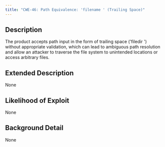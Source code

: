 ```yaml
---
title: "CWE-46: Path Equivalence: 'filename ' (Trailing Space)"
---
```


## Description
The product accepts path input in the form of trailing space ('filedir ') without appropriate validation, which can lead to ambiguous path resolution and allow an attacker to traverse the file system to unintended locations or access arbitrary files.

## Extended Description
None

## Likelihood of Exploit
None

## Background Detail
None
        